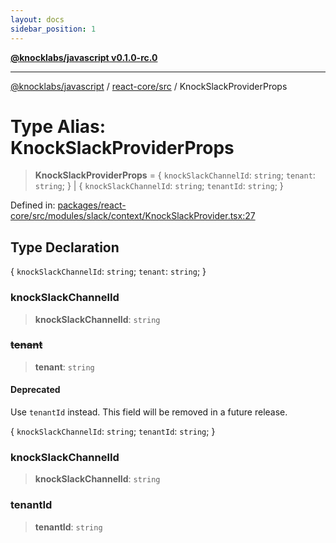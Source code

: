 ```yaml
---
layout: docs
sidebar_position: 1
---
```


[**@knocklabs/javascript v0.1.0-rc.0**](../../../index.mdx)

***

[@knocklabs/javascript](../../../modules.mdx) / [react-core/src](../index.mdx) / KnockSlackProviderProps

# Type Alias: KnockSlackProviderProps

> **KnockSlackProviderProps** = \{ `knockSlackChannelId`: `string`; `tenant`: `string`; \} \| \{ `knockSlackChannelId`: `string`; `tenantId`: `string`; \}

Defined in: [packages/react-core/src/modules/slack/context/KnockSlackProvider.tsx:27](https://github.com/knocklabs/javascript/blob/main/packages/react-core/src/modules/slack/context/KnockSlackProvider.tsx#L27)

## Type Declaration

\{ `knockSlackChannelId`: `string`; `tenant`: `string`; \}

### knockSlackChannelId

> **knockSlackChannelId**: `string`

### ~~tenant~~

> **tenant**: `string`

#### Deprecated

Use `tenantId` instead. This field will be removed in a future release.

\{ `knockSlackChannelId`: `string`; `tenantId`: `string`; \}

### knockSlackChannelId

> **knockSlackChannelId**: `string`

### tenantId

> **tenantId**: `string`

